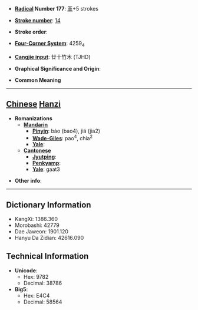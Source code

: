 * '''[[Wiktionary:Chinese radical index| Radical]] Number 177''': [[Wiktionary:Chinese radical index 革|革]]+5 strokes

* '''[[Wiktionary:Chinese total strokes index|Stroke number]]''': [[Wiktionary:Chinese total strokes index 14|14]]

* '''Stroke order''': 

* '''[[Wiktionary:Chinese four corner index|Four-Corner System]]''': 4259<sub>4</sub>

* '''[[Wiktionary:Chinese Cangjie index|Cangjie input]]''': 廿十竹木 (TJHD)

* '''Graphical Significance and Origin''': 

* '''Common Meaning'''

----

== [[Chinese]] [[Hanzi]] ==

* '''Romanizations'''
** '''[[Mandarin]]'''
*** '''[[Pinyin]]''': bào (bao4), jiá (jia2)
*** '''[[Wade-Giles]]''': pao<sup>4</sup>, chia<sup>2</sup>
*** '''[[Yale]]''': 
** '''[[Cantonese]]'''
*** '''[[Jyutping]]''':
*** '''[[Penkyamp]]''': 
*** '''[[Yale]]''': gaat3

* '''Other info''': 

----

== Dictionary Information ==

* KangXi: 1386.360
* Morobashi: 42779
* Dae Jaweon: 1901.120
* Hanyu Da Zidian: 42616.090

== Technical Information ==

* '''Unicode''':
** Hex: 9782
** Decimal: 38786
* '''Big5''':
** Hex: E4C4
** Decimal: 58564